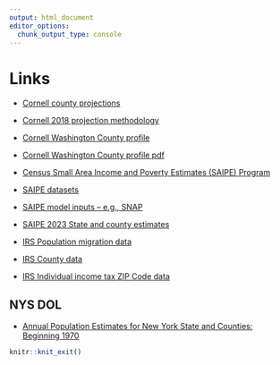 ```yaml
---
output: html_document
editor_options: 
  chunk_output_type: console
---
```


# Links

-   [Cornell county projections](https://pad.human.cornell.edu/counties/projections.cfm)
-   [Cornell 2018 projection methodology](https://pad.human.cornell.edu/counties/downloads/2018Methodology.pdf)
-   [Cornell Washington County profile](https://pad.human.cornell.edu/counties/trends1geo.cfm?geo=115)
-   [Cornell Washington County profile pdf](https://pad.human.cornell.edu/profiles/Washington.pdf)

-   [Census Small Area Income and Poverty Estimates (SAIPE) Program](https://www.census.gov/programs-surveys/saipe.html)
-   [SAIPE datasets](https://www.census.gov/programs-surveys/saipe/data/datasets.html)
-   [SAIPE model inputs -- e.g., SNAP](https://www.census.gov/data/datasets/time-series/demo/saipe/model-tables.html)
-   [SAIPE 2023 State and county estimates](https://www.census.gov/data/datasets/2023/demo/saipe/2023-state-and-county.html)

-   [IRS Population migration data](https://www.irs.gov/statistics/soi-tax-stats-migration-data)
-   [IRS County data](https://www.irs.gov/statistics/soi-tax-stats-county-data)
-   [IRS Individual income tax ZIP Code data](https://www.irs.gov/statistics/soi-tax-stats-individual-income-tax-statistics-zip-code-data-soi)

## NYS DOL

-   [Annual Population Estimates for New York State and Counties: Beginning 1970](https://data.ny.gov/Government-Finance/Annual-Population-Estimates-for-New-York-State-and/krt9-ym2k/about_data)


```r
knitr::knit_exit()
```

